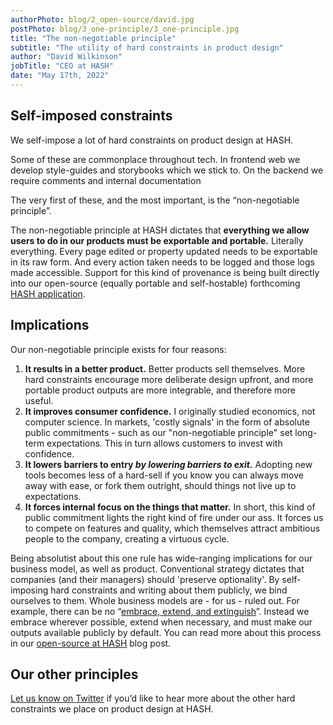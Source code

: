 ```yaml
---
authorPhoto: blog/2_open-source/david.jpg
postPhoto: blog/3_one-principle/3_one-principle.jpg
title: "The non-negotiable principle"
subtitle: "The utility of hard constraints in product design"
author: "David Wilkinson"
jobTitle: "CEO at HASH"
date: "May 17th, 2022"
---
```


## Self-imposed constraints

We self-impose a lot of hard constraints on product design at HASH.

Some of these are commonplace throughout tech. In frontend web we develop style-guides and storybooks which we stick to. On the backend we require comments and internal documentation

The very first of these, and the most important, is the “non-negotiable principle”.

The non-negotiable principle at HASH dictates that **everything we allow users to do in our products must be exportable and portable.** Literally everything. Every page edited or property updated needs to be exportable in its raw form. And every action taken needs to be logged and those logs made accessible. Support for this kind of provenance is being built directly into our open-source (equally portable and self-hostable) forthcoming [HASH application](https://github.com/hashintel/hash/tree/main/packages/hash).

## Implications

Our non-negotiable principle exists for four reasons:

1.  **It results in a better product.** Better products sell themselves. More hard constraints encourage more deliberate design upfront, and more portable product outputs are more integrable, and therefore more useful.
1.  **It improves consumer confidence.** I originally studied economics, not computer science. In markets, 'costly signals' in the form of absolute public commitments - such as our "non-negotiable principle" set long-term expectations. This in turn allows customers to invest with confidence.
1.  **It lowers barriers to entry _by lowering barriers to exit._** Adopting new tools becomes less of a hard-sell if you know you can always move away with ease, or fork them outright, should things not live up to expectations.
1.  **It forces internal focus on the things that matter.** In short, this kind of public commitment lights the right kind of fire under our ass. It forces us to compete on features and quality, which themselves attract ambitious people to the company, creating a virtuous cycle.

Being absolutist about this one rule has wide-ranging implications for our business model, as well as product. Conventional strategy dictates that companies (and their managers) should 'preserve optionality'. By self-imposing hard constraints and writing about them publicly, we bind ourselves to them. Whole business models are - for us - ruled out. For example, there can be no “<a href="https://en.wikipedia.org/wiki/Embrace,_extend,_and_extinguish">embrace, extend, and extinguish</a>”. Instead we embrace wherever possible, extend when necessary, and must make our outputs available publicly by default. You can read more about this process in our [open-source at HASH](https://hash.dev/blog/open-source) blog post.

## Our other principles

[Let us know on Twitter](https://twitter.com/hashintel) if you’d like to hear more about the other hard constraints we place on product design at HASH.

